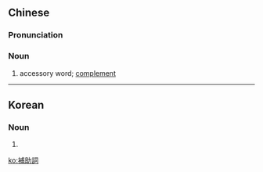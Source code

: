 {{also|补助词}}
==Chinese==
{{zh-forms|s=补助词|type=21}}

===Pronunciation===
{{zh-pron
|m=bǔzhùcí
|c=bou2 zo6 ci4
|cat=n
}}

===Noun===
{{zh-noun}}

# accessory word; [[complement]]

{{zh-cat|Grammar}}

----

==Korean==
{{ko-hanjatab}}

===Noun===
{{ko-noun|hj|hangeul=보조사}}

# {{hanja form of|보조사|accessory word; [[complement]]}}

[[ko:補助詞]]